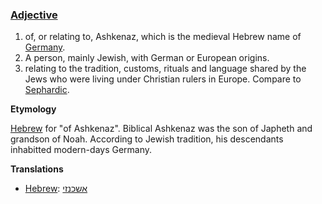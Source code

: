 ===[[Adjective]]===
# of, or relating to, Ashkenaz, which is the medieval Hebrew name of [[Germany]].
# A person, mainly Jewish, with German or European origins.
# relating to the tradition, customs, rituals and language shared by the Jews who were living under Christian rulers in Europe. Compare to [[Sephardic]].

'''Etymology'''

[[Hebrew]] for "of Ashkenaz". Biblical Ashkenaz was the son of Japheth and grandson of Noah. According to Jewish tradition, his descendants inhabitted modern-days Germany.

'''Translations'''

*[[Hebrew]]: [[אשכנזי]]